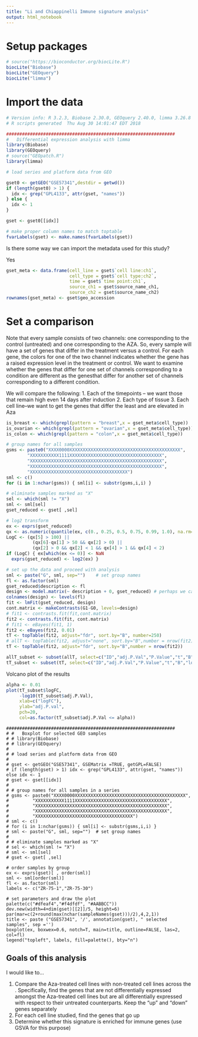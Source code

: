 ```yaml
---
title: "Li and Chiappinelli Immune signature analysis"
output: html_notebook
---
```


# Setup packages
```r
# source("https://bioconductor.org/biocLite.R")
biocLite("Biobase")
biocLite("GEOquery")
biocLite("limma")
```



# Import the data

```r
# Version info: R 3.2.3, Biobase 2.30.0, GEOquery 2.40.0, limma 3.26.8
# R scripts generated  Thu Aug 30 14:01:47 EDT 2018

################################################################
#   Differential expression analysis with limma
library(Biobase)
library(GEOquery)
# source("GEOpatch.R")
library(limma)
```

```r
# load series and platform data from GEO

gset0 <- getGEO("GSE57341",destdir = getwd())
if (length(gset0) > 1) {
  idx <- grep("GPL4133", attr(gset, "names")) 
} else {
  idx <- 1
}

gset <- gset0[[idx]]

# make proper column names to match toptable 
fvarLabels(gset) <- make.names(fvarLabels(gset))

```

Is there some way we can import the metadata used for this study?

Yes

```r
gset_meta <- data.frame(cell_line = gset$`cell line:ch1`,
                        cell_type = gset$`cell type:ch2`,
                        time = gset$`time point:ch1`,
                        source_ch1 = gset$source_name_ch1,
                        source_ch2 = gset$source_name_ch2)
rownames(gset_meta) <- gset$geo_accession
```

# Set a comparison

Note that every sample consists of two channels: one corresponding to the control (untreated) and one corresponding to the AZA. So, every sample will have a set of genes that differ in the treatment versus a control. For each gene, the colors for one of the two channel indicates whether the gene has a raised expression level in the treatment or control. We want to examine whether the genes that differ for one set of channels corresponding to a condition are different as the genesthat differ for another set of channels corresponding to a different condition.

We will compare the following: 
1. Each of the timepoints -- we want those that remain high even 14 days after induction
2. Each type of tissue
3. Each cell line--we want to get the genes that differ the least and are elevated in Aza

```r

is_breast <- which(grepl(pattern = "breast",x = gset_meta$cell_type))
is_ovarian <- which(grepl(pattern = "ovarian",x = gset_meta$cell_type))
is_colon <- which(grepl(pattern = "colon",x = gset_meta$cell_type))

```




```r

# group names for all samples
gsms <- paste0("XXXX0000XXXXXXXXXXXXXXXXXXXXXXXXXXXXXXXXXXXXXXXXXX",
        "XXXXXXXXXXX1111XXXXXXXXXXXXXXXXXXXXXXXXXXXXXXXXXXX",
        "XXXXXXXXXXXXXXXXXXXXXXXXXXXXXXXXXXXXXXXXXXXXXXXXXX",
        "XXXXXXXXXXXXXXXXXXXXXXXXXXXXXXXXXXXXXXXXXXXXXXXXXX",
        "XXXXXXXXXXXXXXXXXXXXXXXXXXXXXXXXXXXXX")
sml <- c()
for (i in 1:nchar(gsms)) { sml[i] <- substr(gsms,i,i) }

# eliminate samples marked as "X"
sel <- which(sml != "X")
sml <- sml[sel]
gset_reduced <- gset[ ,sel]

# log2 transform
ex <- exprs(gset_reduced)
qx <- as.numeric(quantile(ex, c(0., 0.25, 0.5, 0.75, 0.99, 1.0), na.rm=T))
LogC <- (qx[5] > 100) ||
          (qx[6]-qx[1] > 50 && qx[2] > 0) ||
          (qx[2] > 0 && qx[2] < 1 && qx[4] > 1 && qx[4] < 2)
if (LogC) { ex[which(ex <= 0)] <- NaN
  exprs(gset_reduced) <- log2(ex) }
```

```r
# set up the data and proceed with analysis
sml <- paste("G", sml, sep="")    # set group names
fl <- as.factor(sml)
gset_reduced$description <- fl
design <- model.matrix(~ description + 0, gset_reduced) # perhaps we can 
colnames(design) <- levels(fl)
fit <- lmFit(gset_reduced, design)
cont.matrix <- makeContrasts(G1-G0, levels=design)
# fit1 <- contrasts.fit(fit,cont.matrix)
fit2 <- contrasts.fit(fit, cont.matrix)
# fit1 <- eBayes(fit1, 1)
fit2 <- eBayes(fit2, 0.01)
tT <- topTable(fit2, adjust="fdr", sort.by="B", number=250)
# allT <- topTable(fit2, adjust="none", sort.by="B",number = nrow(fit2))
tT <- topTable(fit2, adjust="fdr", sort.by="B",number = nrow(fit2))

allT_subset <- subset(allT, select=c("ID","adj.P.Val","P.Value","t","B","logFC","GENE_SYMBOL","GENE_NAME"))
tT_subset <- subset(tT, select=c("ID","adj.P.Val","P.Value","t","B","logFC","GENE_SYMBOL","GENE_NAME"))
```

Volcano plot of the results
```r
alpha <- 0.01
plot(tT_subset$logFC,
     -log10(tT_subset$adj.P.Val),
     xlab=c("logFC"),
     ylab="adj.P.val",
     pch=20,
     col=as.factor(tT_subset$adj.P.Val <= alpha))
```

```{}
################################################################
# #   Boxplot for selected GEO samples
# # library(Biobase)
# # library(GEOquery)
# 
# # load series and platform data from GEO
# 
# gset <- getGEO("GSE57341", GSEMatrix =TRUE, getGPL=FALSE)
# if (length(gset) > 1) idx <- grep("GPL4133", attr(gset, "names")) else idx <- 1
# gset <- gset[[idx]]
# 
# # group names for all samples in a series
# gsms <- paste0("XXXX0000XXXXXXXXXXXXXXXXXXXXXXXXXXXXXXXXXXXXXXXXXX",
#         "XXXXXXXXXXX1111XXXXXXXXXXXXXXXXXXXXXXXXXXXXXXXXXXX",
#         "XXXXXXXXXXXXXXXXXXXXXXXXXXXXXXXXXXXXXXXXXXXXXXXXXX",
#         "XXXXXXXXXXXXXXXXXXXXXXXXXXXXXXXXXXXXXXXXXXXXXXXXXX",
#         "XXXXXXXXXXXXXXXXXXXXXXXXXXXXXXXXXXXXX")
# sml <- c()
# for (i in 1:nchar(gsms)) { sml[i] <- substr(gsms,i,i) }
# sml <- paste("G", sml, sep="")  # set group names
# 
# # eliminate samples marked as "X"
# sel <- which(sml != "X")
# sml <- sml[sel]
# gset <- gset[ ,sel]

# order samples by group
ex <- exprs(gset)[ , order(sml)]
sml <- sml[order(sml)]
fl <- as.factor(sml)
labels <- c("ZR-75-1","ZR-75-30")

# set parameters and draw the plot
palette(c("#dfeaf4","#f4dfdf", "#AABBCC"))
dev.new(width=4+dim(gset)[[2]]/5, height=6)
par(mar=c(2+round(max(nchar(sampleNames(gset)))/2),4,2,1))
title <- paste ("GSE57341", '/', annotation(gset), " selected samples", sep ='')
boxplot(ex, boxwex=0.6, notch=T, main=title, outline=FALSE, las=2, col=fl)
legend("topleft", labels, fill=palette(), bty="n")

```


## Goals of this analysis 

I would like to...

1. Compare the Aza-treated cell lines with non-treated cell lines across the . Specifically, find the genes that are not differentially expressed amongst the Aza-treated cell lines but are all differentially expressed with respect to their untreated counterparts. Keep the "up" and "down" genes separately
2. For each cell line studied, find the genes that go up 
3. Determine whether this signature is enriched for immune genes (use GSVA for this purpose)

